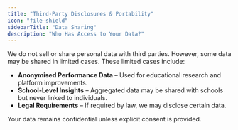 ```yaml
---
title: "Third-Party Disclosures & Portability"
icon: "file-shield"
sidebarTitle: "Data Sharing"
description: "Who Has Access to Your Data?"
---
```


We do not sell or share personal data with third parties. However, some data may be shared in limited cases. These limited cases include:

- **Anonymised Performance Data** – Used for educational research and platform improvements.
- **School-Level Insights** – Aggregated data may be shared with schools but never linked to individuals.
- **Legal Requirements** – If required by law, we may disclose certain data.

Your data remains confidential unless explicit consent is provided.